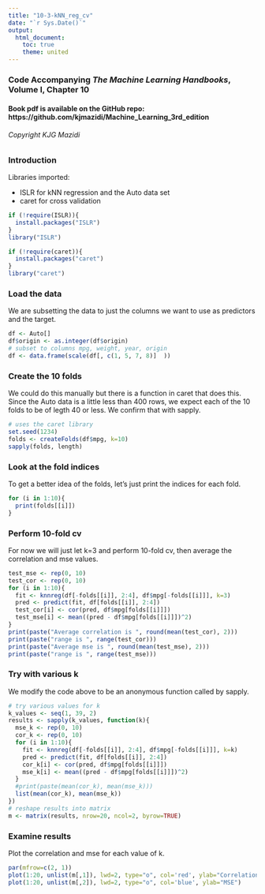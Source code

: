 ```yaml
---
title: "10-3-kNN_reg_cv"
date: "`r Sys.Date()`"
output:
  html_document:
    toc: true
    theme: united
---
```


### Code Accompanying ***The Machine Learning Handbooks***, Volume I, Chapter 10

#### Book pdf is available on the GitHub repo: https://github.com/kjmazidi/Machine_Learning_3rd_edition

###### Copyright KJG Mazidi

### Introduction

Libraries imported: 

* ISLR for kNN regression and the Auto data set
* caret for cross validation

```r
if (!require(ISLR)){
  install.packages("ISLR")
}
library("ISLR")

if (!require(caret)){
  install.packages("caret")
}
library("caret")
```



### Load the data

We are subsetting the data to just the columns we want to use as predictors and the target. 

```r
df <- Auto[]
df$origin <- as.integer(df$origin)
# subset to columns mpg, weight, year, origin
df <- data.frame(scale(df[, c(1, 5, 7, 8)]  ))
```

### Create the 10 folds

We could do this manually but there is a function in caret that does this. Since the Auto data is a little less than 400 rows, we expect each of the 10 folds to be of legth 40 or less. We confirm that with sapply.


```r
# uses the caret library
set.seed(1234)
folds <- createFolds(df$mpg, k=10)
sapply(folds, length)
```

### Look at the fold indices

To get a better idea of the folds, let's just print the indices for each fold.

```r
for (i in 1:10){
  print(folds[[i]])
}
```

### Perform 10-fold cv

For now we will just let k=3 and perform 10-fold cv, then average the correlation and mse values.

```r
test_mse <- rep(0, 10)
test_cor <- rep(0, 10)
for (i in 1:10){
  fit <- knnreg(df[-folds[[i]], 2:4], df$mpg[-folds[[i]]], k=3)
  pred <- predict(fit, df[folds[[i]], 2:4])
  test_cor[i] <- cor(pred, df$mpg[folds[[i]]])
  test_mse[i] <- mean((pred - df$mpg[folds[[i]]])^2)
}
print(paste("Average correlation is ", round(mean(test_cor), 2)))
print(paste("range is ", range(test_cor)))
print(paste("Average mse is ", round(mean(test_mse), 2)))
print(paste("range is ", range(test_mse)))
```

### Try with various k

We modify the code above to be an anonymous function called by sapply.  


```r
# try various values for k
k_values <- seq(1, 39, 2)
results <- sapply(k_values, function(k){
  mse_k <- rep(0, 10)
  cor_k <- rep(0, 10)
  for (i in 1:10){
    fit <- knnreg(df[-folds[[i]], 2:4], df$mpg[-folds[[i]]], k=k)
    pred <- predict(fit, df[folds[[i]], 2:4])
    cor_k[i] <- cor(pred, df$mpg[folds[[i]]])
    mse_k[i] <- mean((pred - df$mpg[folds[[i]]])^2)
  }
  #print(paste(mean(cor_k), mean(mse_k)))
  list(mean(cor_k), mean(mse_k))
})
# reshape results into matrix
m <- matrix(results, nrow=20, ncol=2, byrow=TRUE)
```


### Examine results

Plot the correlation and mse for each value of k.

```r
par(mfrow=c(2, 1))
plot(1:20, unlist(m[,1]), lwd=2, type="o", col='red', ylab="Correlation")
plot(1:20, unlist(m[,2]), lwd=2, type="o", col='blue', ylab="MSE")

```
